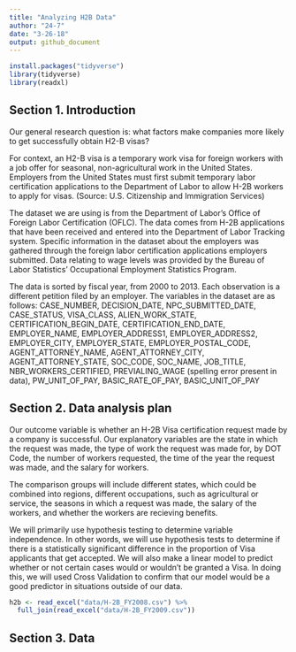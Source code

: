 ```yaml
---
title: "Analyzing H2B Data"
author: "24-7"
date: "3-26-18"
output: github_document
---
```


```r
install.packages("tidyverse")
library(tidyverse)
library(readxl)
```


## Section 1. Introduction

Our general research question is: what factors make companies more likely to get successfully obtain H2-B visas? 

For context, an H2-B visa is a temporary work visa for foreign workers with a job offer for seasonal, non-agricultural work in the United States. Employers from the United States must first submit temporary labor certification applications to the Department of Labor to allow H-2B workers to apply for visas. (Source: U.S. Citizenship and Immigration Services)

The dataset we are using is from the Department of Labor's Office of Foreign Labor Certification (OFLC). The data comes from H-2B applications that have been received and entered into the Department of Labor Tracking system. Specific information in the dataset about the employers was gathered through the foreign labor certification applications employers submitted. Data relating to wage levels was provided by the Bureau of Labor Statistics' Occupational Employment Statistics Program. 

The data is sorted by fiscal year, from 2000 to 2013. Each observation is a different petition filed by an employer. The variables in the dataset are as follows: CASE_NUMBER, DECISION_DATE, NPC_SUBMITTED_DATE, CASE_STATUS, VISA_CLASS, ALIEN_WORK_STATE, CERTIFICATION_BEGIN_DATE, CERTIFICATION_END_DATE, EMPLOYER_NAME, EMPLOYER_ADDRESS1, EMPLOYER_ADDRESS2, EMPLOYER_CITY, EMPLOYER_STATE, EMPLOYER_POSTAL_CODE, AGENT_ATTORNEY_NAME, AGENT_ATTORNEY_CITY, AGENT_ATTORNEY_STATE, SOC_CODE, SOC_NAME, JOB_TITLE, NBR_WORKERS_CERTIFIED, PREVIALING_WAGE (spelling error present in data), PW_UNIT_OF_PAY, BASIC_RATE_OF_PAY, BASIC_UNIT_OF_PAY

## Section 2. Data analysis plan

Our outcome variable is whether an H-2B Visa certification request made by a company is successful. Our explanatory variables are the state in which the request was made, the type of work the request was made for, by DOT Code, the number of workers requested, the time of the year the request was made, and the salary for workers. 

The comparison groups will include different states, which could be combined into regions, different occupations, such as agricultural or service, the seasons in which a request was made, the salary of the workers, and whether the workers are recieving benefits. 

We will primarily use hypothesis testing to determine variable independence. In other words, we will use hypothesis tests to determine if there is a statistically significant difference in the proportion of Visa applicants that get accepted. We will also make a linear model to predict whether or not certain cases would or wouldn't be granted a Visa. In doing this, we will used Cross Validation to confirm that our model would be a good predictor in situations outside of our data.  

```r
h2b <- read_excel("data/H-2B_FY2008.csv") %>%
  full_join(read_excel("data/H-2B_FY2009.csv"))

```


## Section 3. Data
```r

```

